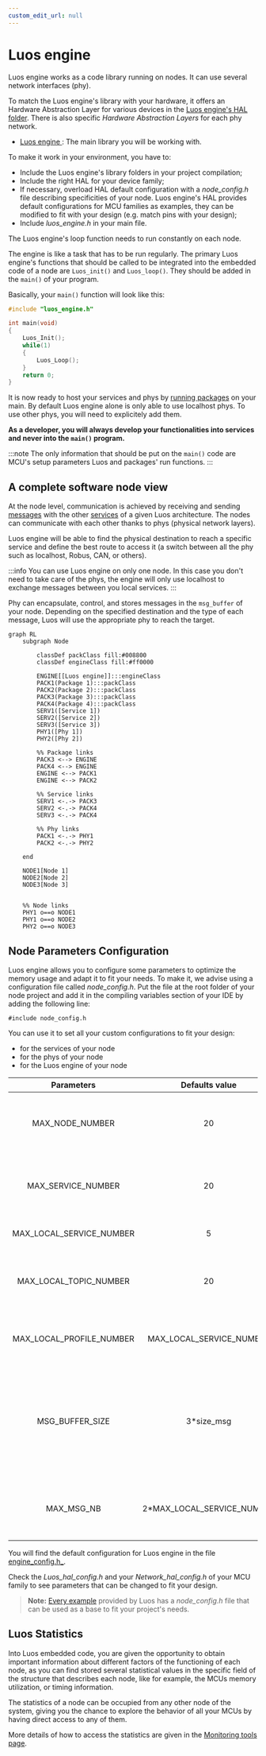 ```yaml
---
custom_edit_url: null
---
```



# Luos engine

Luos engine works as a code library running on nodes. It can use several network interfaces (phy).

To match the Luos engine's library with your hardware, it offers an <Tooltip def={useDocusaurusContext().siteConfig.customFields.luoshal_def}>Hardware Abstraction Layer</Tooltip> for various devices in the <a href="https://github.com/Luos-io/luos_engine/tree/main/engine/HAL" target="_blank" rel="external nofollow">Luos engine's HAL folder</a>.
There is also specific _Hardware Abstraction Layers_ for each phy network.

- <a href="https://github.com/Luos-io/luos_engine" target="_blank" rel="external nofollow">
    Luos engine
    <IconExternalLink width="10"></IconExternalLink>
  </a>
  : The main library you will be working with.

To make it work in your environment, you have to:

- Include the Luos engine's library folders in your project compilation;
- Include the right HAL for your device family;
- If necessary, overload HAL default configuration with a _node_config.h_ file describing specificities of your node. Luos engine's HAL provides default configurations for MCU families as examples, they can be modified to fit with your design (e.g. match pins with your design);
- Include _luos_engine.h_ in your main file.

The Luos engine's loop function needs to run constantly on each node.

The engine is like a task that has to be run regularly. The primary Luos engine's functions that should be called to be integrated into the embedded code of a node are `Luos_init()` and `Luos_loop()`. They should be added in the `main()` of your program.

Basically, your `main()` function will look like this:

```c
#include "luos_engine.h"

int main(void)
{
    Luos_Init();
    while(1)
    {
        Luos_Loop();
    }
    return 0;
}
```

It is now ready to host your services and phys by [running packages](../packages/index.mdx) on your main. By default Luos engine alone is only able to use localhost phys. To use other phys, you will need to explicitely add them.

**As a developer, you will always develop your functionalities into services and never into the `main()` program.**

:::note
The only information that should be put on the `main()` code are MCU's setup parameters Luos and packages' run functions.
:::

## A complete software node view

At the node level, communication is achieved by receiving and sending [messages](../messages/index.mdx) with the other [services](../services/index.mdx) of a given Luos architecture. The nodes can communicate with each other thanks to <Tooltip def={useDocusaurusContext().siteConfig.customFields.phy_def}>phys (physical network layers)</Tooltip>.

Luos engine will be able to find the physical destination to reach a specific service and define the best route to access it (a switch between all the phy such as localhost, Robus, CAN, or others).

:::info
You can use Luos engine on only one node. In this case you don't need to take care of the phys, the engine will only use localhost to exchange messages between you local services.
:::

Phy can encapsulate, control, and stores messages in the `msg_buffer` of your node. Depending on the specified destination and the type of each message, Luos will use the appropriate phy to reach the target.

```mermaid
graph RL
    subgraph Node

        classDef packClass fill:#008800
        classDef engineClass fill:#ff0000

        ENGINE[[Luos engine]]:::engineClass
        PACK1(Package 1):::packClass
        PACK2(Package 2):::packClass
        PACK3(Package 3):::packClass
        PACK4(Package 4):::packClass
        SERV1([Service 1])
        SERV2([Service 2])
        SERV3([Service 3])
        PHY1([Phy 1])
        PHY2([Phy 2])

        %% Package links
        PACK3 <--> ENGINE
        PACK4 <--> ENGINE
        ENGINE <--> PACK1
        ENGINE <--> PACK2

        %% Service links
        SERV1 <-.-> PACK3
        SERV2 <-.-> PACK4
        SERV3 <-.-> PACK4

        %% Phy links
        PACK1 <-.-> PHY1
        PACK2 <-.-> PHY2

    end

    NODE1[Node 1]
    NODE2[Node 2]
    NODE3[Node 3]


    %% Node links
    PHY1 o==o NODE1
    PHY1 o==o NODE2
    PHY2 o==o NODE3
```

## Node Parameters Configuration

Luos engine allows you to configure some parameters to optimize the memory usage and adapt it to fit your needs. To make it, we advise using a configuration file called _node_config.h_. Put the file at the root folder of your node project and add it in the compiling variables section of your IDE by adding the following line:

`#include node_config.h`

You can use it to set all your custom configurations to fit your design:

- for the services of your node
- for the phys of your node
- for the Luos engine of your node

|     Parameters           |    Defaults value     |                                                    Description                                                     |
| :-----------------------:| :-------------------: | :----------------------------------------------------------------------------------------------------------------: |
|   MAX_NODE_NUMBER        |          20           |     Max number of node that could be detected on the architecture.                                                 |
| MAX_SERVICE_NUMBER       |          20           |     Max number of services that could be detected in the architecture.                                             |
| MAX_LOCAL_SERVICE_NUMBER |           5           |                               Number of services in the node.                                                      |
| MAX_LOCAL_TOPIC_NUMBER   |          20           | Max number of pub/sub topics used by all the local services.                                                       |
| MAX_LOCAL_PROFILE_NUMBER | MAX_LOCAL_SERVICE_NUMBER | Max number of profiles used by all the local services.                                                          |
|  MSG_BUFFER_SIZE         |      3\*size_msg      |         Message buffer size. Max size of a message (3 \* (7 bytes header + 128 bytes data + 2 bytes CRC)).         |
|     MAX_MSG_NB           | 2\*MAX_LOCAL_SERVICE_NUMBER |                         Max number of messages that can be referenced by Luos.                               |




You will find the default configuration for Luos engine in the file <a href="https://github.com/Luos-io/luos_engine/blob/main/engine/engine_config.h" target="_blank" rel="external nofollow">engine\_config.h<IconExternalLink width="10"></IconExternalLink>_</a>.

Check the _Luos_hal_config.h_ and your _Network_hal_config.h_ of your MCU family to see parameters that can be changed to fit your design.

> **Note:** [Every example](https://github.com/Luos-io/luos_engine/tree/main/examples/projects) provided by Luos has a _node_config.h_ file that can be used as a base to fit your project's needs.

## Luos Statistics

Into Luos embedded code, you are given the opportunity to obtain important information about different factors of the functioning of each node, as you can find stored several statistical values in the specific field of the structure that describes each node, like for example, the MCUs memory utilization, or timing information.

The statistics of a node can be occupied from any other node of the system, giving you the chance to explore the behavior of all your MCUs by having direct access to any of them.

More details of how to access the statistics are given in the [Monitoring tools page](../../tools/monitoring.mdx).
